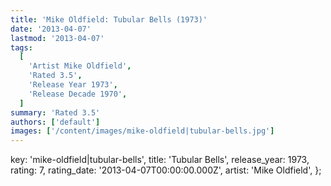 ```yaml
---
title: 'Mike Oldfield: Tubular Bells (1973)'
date: '2013-04-07'
lastmod: '2013-04-07'
tags:
  [
    'Artist Mike Oldfield',
    'Rated 3.5',
    'Release Year 1973',
    'Release Decade 1970',
  ]
summary: 'Rated 3.5'
authors: ['default']
images: ['/content/images/mike-oldfield|tubular-bells.jpg']
---
```


  key: 'mike-oldfield|tubular-bells',
  title: 'Tubular Bells',
  release_year: 1973,
  rating: 7,
  rating_date: '2013-04-07T00:00:00.000Z',
  artist: 'Mike Oldfield',
};

<MusicRating data={data} />
